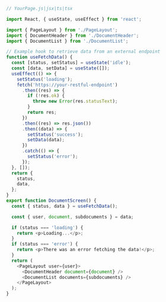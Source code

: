 ```js
// YourPage.js|jsx|ts|tsx

import React, { useState, useEffect } from 'react';

import { PageLayout } from './PageLayout';
import { DocumentHeader } from './DocumentHeader';
import { DocumentList } from './DocumentList';

// Example hook to retrieve data from an external endpoint
function useFetchData() {
  const [status, setStatus] = useState('idle');
  const [data, setData] = useState([]);
  useEffect(() => {
    setStatus('loading');
    fetch('https://your-restful-endpoint')
      .then((res) => {
        if (!res.ok) {
          throw new Error(res.statusText);
        }
        return res;
      })
      .then((res) => res.json())
      .then((data) => {
        setStatus('success');
        setData(data);
      })
      .catch(() => {
        setStatus('error');
      });
  }, []);
  return {
    status,
    data,
  };
}
export function DocumentScreen() {
  const { status, data } = useFetchData();

  const { user, document, subdocuments } = data;

  if (status === 'loading') {
    return <p>Loading...</p>;
  }
  if (status === 'error') {
    return <p>There was an error fetching the data!</p>;
  }
  return (
    <PageLayout user={user}>
      <DocumentHeader document={document} />
      <DocumentList documents={subdocuments} />
    </PageLayout>
  );
}
```
